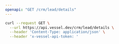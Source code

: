```yaml
---
openapi: "GET /crm/lead/details"
---
```


<RequestExample>

```bash Request
curl --request GET \
  --url https://api.vessel.dev/crm/lead/details \
  --header 'Content-Type: application/json' \
  --header 'x-vessel-api-token: '
```

</RequestExample>
